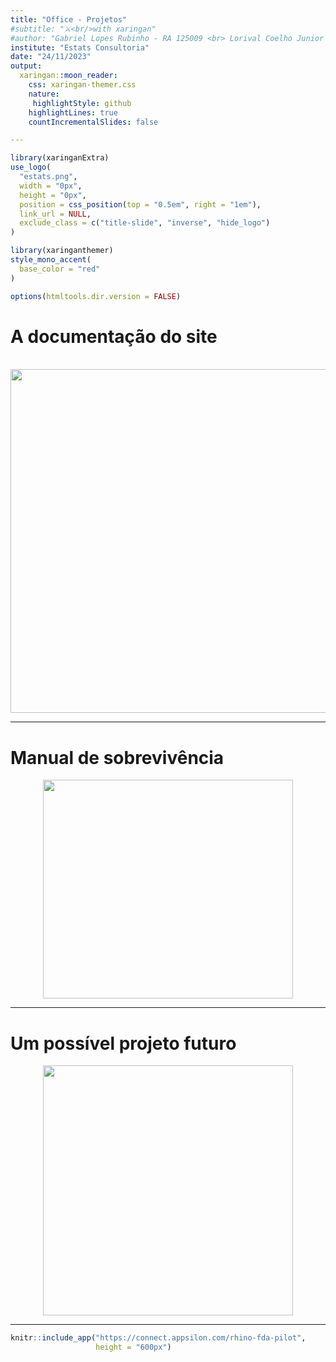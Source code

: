 ```yaml
---
title: "Office - Projetos"
#subtitle: "⚔<br/>with xaringan"
#author: "Gabriel Lopes Rubinho - RA 125009 <br> Lorival Coelho Junior - RA 124105"
institute: "Estats Consultoria"
date: "24/11/2023"
output:
  xaringan::moon_reader:
    css: xaringan-themer.css
    nature:
     highlightStyle: github
    highlightLines: true
    countIncrementalSlides: false

---
```


``` r
library(xaringanExtra)
use_logo(
  "estats.png",
  width = "0px",
  height = "0px",
  position = css_position(top = "0.5em", right = "1em"),
  link_url = NULL,
  exclude_class = c("title-slide", "inverse", "hide_logo")
)

```


``` r
library(xaringanthemer)
style_mono_accent(
  base_color = "red"
)

```

```r
options(htmltools.dir.version = FALSE)
```


# A documentação do site

<center>
<br>
<img src="material.PNG" width = "550"/>
</center>

---

# Manual de sobrevivência

<center>
<img src= "manual_sobrevivencia.PNG" width = "400" height = "350"/>
</center>

---

# Um possível projeto futuro

<center>
<img src= "hex-shiny.png" width = "400" height = "400"/>
</center>

---

```r
knitr::include_app("https://connect.appsilon.com/rhino-fda-pilot",
                   height = "600px")
```



